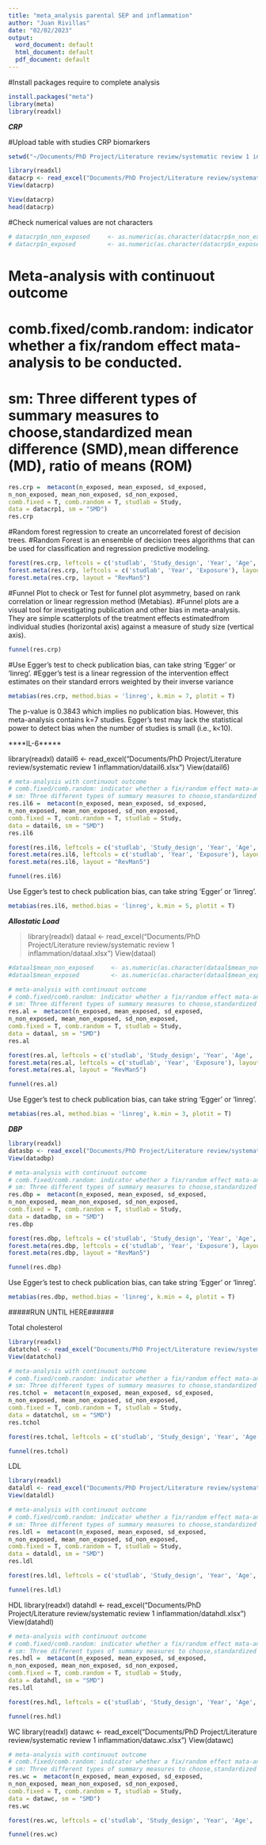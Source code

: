 ```yaml
---
title: "meta_analysis parental SEP and inflammation"
author: "Juan Rivillas"
date: "02/02/2023"
output:
  word_document: default
  html_document: default
  pdf_document: default
---
```



#Install packages require to complete analysis
```r
install.packages("meta")
library(meta)
library(readxl)
```

***CRP***

#Upload table with studies CRP biomarkers 
```r
setwd("~/Documents/PhD Project/Literature review/systematic review 1 inflammation")

library(readxl)
datacrp <- read_excel("Documents/PhD Project/Literature review/systematic review 1 inflammation/datacrp.xlsx")
View(datacrp)

View(datacrp)
head(datacrp)
```

#Check numerical values are not characters
```r
# datacrp$n_non_exposed     <- as.numeric(as.character(datacrp$n_non_exposed))
# datacrp$n_exposed         <- as.numeric(as.character(datacrp$n_exposed))
```


# Meta-analysis with continuout outcome
# comb.fixed/comb.random: indicator whether a fix/random effect mata-analysis to be conducted.
# sm: Three different types of summary measures to choose,standardized mean difference (SMD),mean difference (MD), ratio of means (ROM)
```r
res.crp =  metacont(n_exposed, mean_exposed, sd_exposed,
n_non_exposed, mean_non_exposed, sd_non_exposed,
comb.fixed = T, comb.random = T, studlab = Study,
data = datacrp1, sm = "SMD")
res.crp
```


#Random forest regression to create an uncorrelated forest of decision trees.
#Random Forest is an ensemble of decision trees algorithms that can be used for classification and regression predictive modeling.
```r
forest(res.crp, leftcols = c('studlab', 'Study_design', 'Year', 'Age', 'Sex', 'Exposure'))
forest.meta(res.crp, leftcols = c('studlab', 'Year', 'Exposure'), layout = "RevMan5")
forest.meta(res.crp, layout = "RevMan5")

```


#Funnel Plot to check or Test for funnel plot asymmetry, based on rank correlation or linear regression method (Metabias).
#Funnel plots are a visual tool for investigating publication and other bias in meta-analysis. They are simple scatterplots of the treatment effects estimatedfrom individual studies (horizontal axis) against a measure of study size (vertical axis).
```r
funnel(res.crp)
```


#Use Egger’s test to check publication bias, can take string ‘Egger’ or ‘linreg’.
#Egger’s test is a linear regression of the intervention effect estimates on their standard errors weighted by their inverse variance
```r
metabias(res.crp, method.bias = 'linreg', k.min = 7, plotit = T)
```

The p-value is 0.3843 which implies no publication bias. However, this meta-analysis contains k=7 studies. Egger’s test may lack the statistical power to detect bias when the number of studies is small (i.e., k<10).


****IL-6*****

library(readxl)
datail6 <- read_excel("Documents/PhD Project/Literature review/systematic review 1 inflammation/datail6.xlsx")
View(datail6)

```r
# meta-analysis with continuout outcome
# comb.fixed/comb.random: indicator whether a fix/random effect mata-analysis to be conducted.
# sm: Three different types of summary measures to choose,standardized mean difference (SMD),mean difference (MD), ratio of means (ROM)
res.il6 =  metacont(n_exposed, mean_exposed, sd_exposed,
n_non_exposed, mean_non_exposed, sd_non_exposed,
comb.fixed = T, comb.random = T, studlab = Study,
data = datail6, sm = "SMD")
res.il6
```


```r
forest(res.il6, leftcols = c('studlab', 'Study_design', 'Year', 'Age', 'Sex', 'Exposure'))
forest.meta(res.il6, leftcols = c('studlab', 'Year', 'Exposure'), layout = "RevMan5")
forest.meta(res.il6, layout = "RevMan5")
```


```r
funnel(res.il6)
```

Use Egger’s test to check publication bias, can take string ‘Egger’ or ‘linreg’.
```r
metabias(res.il6, method.bias = 'linreg', k.min = 5, plotit = T)
```


***Allostatic Load***

> library(readxl)
> dataal <- read_excel("Documents/PhD Project/Literature review/systematic review 1 inflammation/dataal.xlsx")
> View(dataal)  

```r
#dataal$mean_non_exposed     <- as.numeric(as.character(dataal$mean_non_exposed))
#dataal$mean_exposed         <- as.numeric(as.character(dataal$mean_exposed))
```


```r
# meta-analysis with continuout outcome
# comb.fixed/comb.random: indicator whether a fix/random effect mata-analysis to be conducted.
# sm: Three different types of summary measures to choose,standardized mean difference (SMD),mean difference (MD), ratio of means (ROM)
res.al =  metacont(n_exposed, mean_exposed, sd_exposed,
n_non_exposed, mean_non_exposed, sd_non_exposed,
comb.fixed = T, comb.random = T, studlab = Study,
data = dataal, sm = "SMD")
res.al
```


```r
forest(res.al, leftcols = c('studlab', 'Study_design', 'Year', 'Age', 'Sex', 'Exposure'))
forest.meta(res.al, leftcols = c('studlab', 'Year', 'Exposure'), layout = "RevMan5")
forest.meta(res.al, layout = "RevMan5")
```


```r
funnel(res.al)
```


Use Egger’s test to check publication bias, can take string ‘Egger’ or ‘linreg’.
```r
metabias(res.al, method.bias = 'linreg', k.min = 3, plotit = T)
```



***DBP***
```r
library(readxl)
datasbp <- read_excel("Documents/PhD Project/Literature review/systematic review 1 inflammation/datadbp.xlsx")
View(datadbp)
```


```r
# meta-analysis with continuout outcome
# comb.fixed/comb.random: indicator whether a fix/random effect mata-analysis to be conducted.
# sm: Three different types of summary measures to choose,standardized mean difference (SMD),mean difference (MD), ratio of means (ROM)
res.dbp =  metacont(n_exposed, mean_exposed, sd_exposed,
n_non_exposed, mean_non_exposed, sd_non_exposed,
comb.fixed = T, comb.random = T, studlab = Study,
data = datadbp, sm = "SMD")
res.dbp
```

```r
forest(res.dbp, leftcols = c('studlab', 'Study_design', 'Year', 'Age', 'Sex', 'Exposure'))
forest.meta(res.dbp, leftcols = c('studlab', 'Year', 'Exposure'), layout = "RevMan5")
forest.meta(res.dbp, layout = "RevMan5")
```


```r
funnel(res.dbp)
```



Use Egger’s test to check publication bias, can take string ‘Egger’ or ‘linreg’.
```r
metabias(res.dbp, method.bias = 'linreg', k.min = 4, plotit = T)
```


#####RUN UNTIL HERE######

Total cholesterol

```r
library(readxl)
datatchol <- read_excel("Documents/PhD Project/Literature review/systematic review 1 inflammation/datatchol.xlsx")
View(datatchol)
```


```r
# meta-analysis with continuout outcome
# comb.fixed/comb.random: indicator whether a fix/random effect mata-analysis to be conducted.
# sm: Three different types of summary measures to choose,standardized mean difference (SMD),mean difference (MD), ratio of means (ROM)
res.tchol =  metacont(n_exposed, mean_exposed, sd_exposed,
n_non_exposed, mean_non_exposed, sd_non_exposed,
comb.fixed = T, comb.random = T, studlab = Study,
data = datatchol, sm = "SMD")
res.tchol
```

```r
forest(res.tchol, leftcols = c('studlab', 'Study_design', 'Year', 'Age', 'Sex', 'Exposure'))
```

```r
funnel(res.tchol)
```

LDL
```r
library(readxl)
dataldl <- read_excel("Documents/PhD Project/Literature review/systematic review 1 inflammation/dataldl.xlsx")
View(dataldl)
```


```r
# meta-analysis with continuout outcome
# comb.fixed/comb.random: indicator whether a fix/random effect mata-analysis to be conducted.
# sm: Three different types of summary measures to choose,standardized mean difference (SMD),mean difference (MD), ratio of means (ROM)
res.ldl =  metacont(n_exposed, mean_exposed, sd_exposed,
n_non_exposed, mean_non_exposed, sd_non_exposed,
comb.fixed = T, comb.random = T, studlab = Study,
data = dataldl, sm = "SMD")
res.ldl
```


```r
forest(res.ldl, leftcols = c('studlab', 'Study_design', 'Year', 'Age', 'Sex', 'Exposure'))
```


```r
funnel(res.ldl)
```



HDL
library(readxl)
datahdl <- read_excel("Documents/PhD Project/Literature review/systematic review 1 inflammation/datahdl.xlsx")
View(datahdl)

```r
# meta-analysis with continuout outcome
# comb.fixed/comb.random: indicator whether a fix/random effect mata-analysis to be conducted.
# sm: Three different types of summary measures to choose,standardized mean difference (SMD),mean difference (MD), ratio of means (ROM)
res.hdl =  metacont(n_exposed, mean_exposed, sd_exposed,
n_non_exposed, mean_non_exposed, sd_non_exposed,
comb.fixed = T, comb.random = T, studlab = Study,
data = datahdl, sm = "SMD")
res.ldl
```


```r
forest(res.hdl, leftcols = c('studlab', 'Study_design', 'Year', 'Age', 'Sex', 'Exposure'))
```


```r
funnel(res.hdl)
```

WC
library(readxl)
datawc <- read_excel("Documents/PhD Project/Literature review/systematic review 1 inflammation/datawc.xlsx")
View(datawc)

```r
# meta-analysis with continuout outcome
# comb.fixed/comb.random: indicator whether a fix/random effect mata-analysis to be conducted.
# sm: Three different types of summary measures to choose,standardized mean difference (SMD),mean difference (MD), ratio of means (ROM)
res.wc =  metacont(n_exposed, mean_exposed, sd_exposed,
n_non_exposed, mean_non_exposed, sd_non_exposed,
comb.fixed = T, comb.random = T, studlab = Study,
data = datawc, sm = "SMD")
res.wc
```


```r
forest(res.wc, leftcols = c('studlab', 'Study_design', 'Year', 'Age', 'Sex', 'Exposure'))
```

```r
funnel(res.wc)
```







